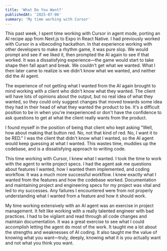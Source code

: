 ```yaml
---
title: 'What Do You Want?'
publishedAt: '2025-07-06'
summary: 'My time working with Cursor'
---
```


This past week, I spent time working with Cursor in agent mode, porting an AI recipe app from Next.js to Expo in React Native. I had previously worked with Cursor in a vibecoding hackathon. In that experience working with other developers to make a rhythm game, it was pure slop. We would prompt and see if we liked it, then prompted the AI again to see if that worked. It was a dissatisfying experience—the game would start to take shape then fall apart and break. We couldn't get what we wanted. What I then later came to realize is we didn't know what we wanted, and neither did the AI agent.

The experience of not getting what I wanted from the AI again brought to mind working with a client who didn't know what they wanted. The client will have lots of opinions about the output, but no real idea of what they wanted, so they could only suggest changes that moved towards some idea they had in their head of what they wanted the product to be. It's a difficult position to be in when you're inexperienced or don't have the confidence to ask questions to get at what the client really wants from the product.

I found myself in the position of being that client who kept asking "Well, how about making that button red. No, not that kind of red. No, I want it to be RED." I was the client that didn't know what I wanted, so the AI agent would keep guessing at what I wanted. This wastes time, muddies up the codebase, and is a dissatisfying approach to writing code.

This time working with Cursor, I knew what I wanted. I took the time to work with the agent to write project specs. I had the agent ask me questions about features I wanted, how I wanted them implemented, and coding workflow. It was a much more successful workflow. I knew exactly what I wanted from the features and how the codebase worked. Documentation and maintaining project and engineering specs for my project was vital and led to my successes. Any failures I encountered were from not properly understanding what I wanted from a feature and how it should work.

My time working extensively with an AI agent was an exercise in project management. It felt like working with a really talented engineer with bad practices. I had to be vigilant and read through all code changes and maintain documentation. It was a great exercise to see what I could accomplish letting the agent do most of the work. It taught me a lot about the strengths and weaknesses of AI coding. It also taught me the value of knowing what you want—truly, deeply, knowing what it is you actually want and not what you think you want.